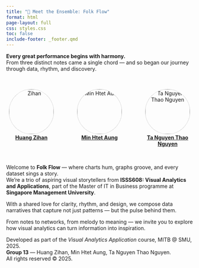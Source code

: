 ```yaml
---
title: "🎵 Meet the Ensemble: Folk Flow"
format: html
page-layout: full
css: styles.css 
toc: false
include-footer: _footer.qmd
---
```


**Every great performance begins with harmony.**\
From three distinct notes came a single chord — and so began our journey through data, rhythm, and discovery.

:::::: {style="display: flex; justify-content: center; gap: 3rem; margin-top: 2rem; margin-bottom: 2rem;"}
::: {style="text-align: center; width: 300px;"}
<a href="https://www.linkedin.com/in/zihan-huang-00775822a/"> <img src="images/zihan.png" alt="Zihan" style="width:120px; border-radius:50%; border:1px dotted #aaa;"/><br> <strong>Huang Zihan</strong></a>
:::

::: {style="text-align: center; width: 300px;"}
<a href="https://www.linkedin.com/in/min-htet-aung-david-li/"> <img src="images/min.png" alt="Min Htet Aung" style="width:120px; border-radius:50%; border:1px dotted #aaa;"/><br> <strong>Min Htet Aung</strong></a>
:::

::: {style="text-align: center; width: 300px;"}
<a href="https://www.linkedin.com/in/cindy-ta-84771a254/"> <img src="images/cindy.png" alt="Ta Nguyen Thao Nguyen" style="width:120px; border-radius:50%; border:1px dotted #aaa;"/><br> <strong>Ta Nguyen Thao Nguyen</strong></a>
:::
::::::

Welcome to **Folk Flow** — where charts hum, graphs groove, and every dataset sings a story.\
We're a trio of aspiring visual storytellers from **ISSS608: Visual Analytics and Applications**, part of the Master of IT in Business programme at **Singapore Management University**.

With a shared love for clarity, rhythm, and design, we compose data narratives that capture not just patterns — but the pulse behind them.

From notes to networks, from melody to meaning — we invite you to explore how visual analytics can turn information into inspiration.

::: site-footer-wrapper
<footer class="site-footer">

Developed as part of the <em>Visual Analytics Application</em> course, MITB \@ SMU, 2025.\
<strong>Group 13</strong> — Huang Zihan, Min Htet Aung, Ta Nguyen Thao Nguyen.\
All rights reserved © 2025.

</footer>
:::
